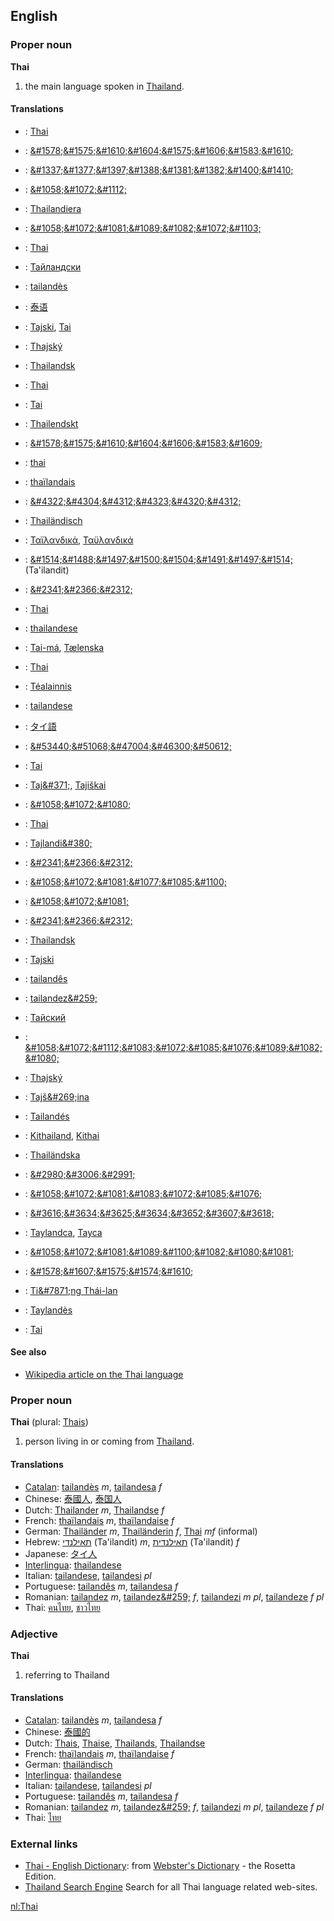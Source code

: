 ==English==
===Proper noun===
'''Thai'''

#the main language spoken in [[Thailand]].

====Translations====
*{{af}}: [[Thai]]
*{{ar}}: [[&#1578;&#1575;&#1610;&#1604;&#1575;&#1606;&#1583;&#1610;]]
*{{hy}}: [[&#1337;&#1377;&#1397;&#1388;&#1381;&#1382;&#1400;&#1410;]]
*{{az}}: [[&#1058;&#1072;&#1112;]]
*{{eu}}: [[Thailandiera]]
*{{be}}: [[&#1058;&#1072;&#1081;&#1089;&#1082;&#1072;&#1103;]]
*{{br}}: [[Thai]]
*{{bg}}: [[Тайландски]]
*{{ca}}: [[tailandès]] {{m}}
*{{zh}}: [[泰语]]
*{{hr}}: [[Tajski]], [[Tai]]
*{{cs}}: [[Thajský]]
*{{da}}: [[Thailandsk]]
*{{en}}: [[Thai]]
*{{et}}: [[Tai]]
*{{fo}}: [[Thailendskt]]
*{{fa}}: [[&#1578;&#1575;&#1610;&#1604;&#1606;&#1583;&#1609;]]
*{{fi}}: [[thai]]
*{{fr}}: [[thaïlandais]] {{f}}
*{{ka}}: [[&#4322;&#4304;&#4312;&#4323;&#4320;&#4312;]]
*{{de}}: [[Thailändisch]] {{n}}
*{{el}}: [[Ταϊλανδικά]], [[Ταϋλανδικά]]
*{{he}}: [[&#1514;&#1488;&#1497;&#1500;&#1504;&#1491;&#1497;&#1514;]] (Ta'ilandit) {{f}}
*{{hi}}: [[&#2341;&#2366;&#2312;]]
*{{hu}}: [[Thai]]
*{{ia}}: [[thailandese]]
*{{is}}: [[Tai-má]], [[Tælenska]]
*{{id}}: [[Thai]]
*{{ga}}: [[Téalainnis]]
*{{it}}: [[tailandese]] {{m}} 
*{{ja}}: [[タイ語]]
*{{ko}}: [[&#53440;&#51068;&#47004;&#46300;&#50612;]]
*{{lv}}: [[Tai]]
*{{lt}}: [[Taj&#371;]], [[Tajiškai]]
*{{mk}}: [[&#1058;&#1072;&#1080;]]
*{{ml}}: [[Thai]]
*{{mt}}: [[Tajlandi&#380;]]
*{{mr}}: [[&#2341;&#2366;&#2312;]]
*{{mdf}}: [[&#1058;&#1072;&#1081;&#1077;&#1085;&#1100;]]
*{{mn}}: [[&#1058;&#1072;&#1081;]]
*{{ne}}: [[&#2341;&#2366;&#2312;]]
*{{no}}: [[Thailandsk]]
*{{pl}}: [[Tajski]]
*{{pt}}: [[tailandês]] {{m}}
*{{ro}}: [[tailandez&#259;]] {{f}}
*{{ru}}: [[Тайский]]
*{{sr}}: [[&#1058;&#1072;&#1112;&#1083;&#1072;&#1085;&#1076;&#1089;&#1082;&#1080;]]
*{{sk}}: [[Thajský]]
*{{sl}}: [[Tajš&#269;ina]]
*{{es}}: [[Tailandés]]
*{{sw}}: [[Kithailand]], [[Kithai]]
*{{sv}}: [[Thailändska]]
*{{tm}}: [[&#2980;&#3006;&#2991;]]
*{{tt}}: [[&#1058;&#1072;&#1081;&#1083;&#1072;&#1085;&#1076;]]
*{{th}}: [[&#3616;&#3634;&#3625;&#3634;&#3652;&#3607;&#3618;]]
*{{tr}}: [[Taylandca]], [[Tayca]]
*{{uk}}: [[&#1058;&#1072;&#1081;&#1089;&#1100;&#1082;&#1080;&#1081;]]
*{{ur}}: [[&#1578;&#1607;&#1575;&#1574;&#1610;]]
*{{vi}}: [[Ti&#7871;ng Thái-lan]]
*{{wa}}: [[Taylandès]]
*{{cy}}: [[Tai]]

====See also====
*[[w:Thai language|Wikipedia article on the Thai language]]

===Proper noun===
'''Thai''' (plural: [[Thais]])

#person living in or coming from [[Thailand]].

====Translations====
*[[Catalan]]: [[tailandès]] ''m'', [[tailandesa]] ''f''
*Chinese: [[泰國人]], [[泰国人]]
*Dutch: [[Thailander]] ''m'', [[Thailandse]] ''f''
*French: [[thaïlandais]] ''m'', [[thaïlandaise]] ''f''
*German: [[Thailänder]] ''m'', [[Thailänderin]] ''f'', [[Thai]] ''mf'' (informal)
*Hebrew: [[תאילנדי]] (Ta'ilandit) ''m'', [[תאילנדית]] (Ta'ilandit) ''f''
*Japanese: [[タイ人]]
*[[Interlingua]]: [[thailandese]]
*Italian: [[tailandese]], [[tailandesi]] ''pl''
*Portuguese: [[tailandês]] ''m'', [[tailandesa]] ''f''
*Romanian: [[tailandez]] ''m'', [[tailandez&#259;]] ''f'', [[tailandezi]] ''m pl'', [[tailandeze]] ''f pl''
*Thai: [[คนไทย]], [[ชาวไทย]]

===Adjective===
'''Thai'''

#referring to Thailand

====Translations====
*[[Catalan]]: [[tailandès]] ''m'', [[tailandesa]] ''f''
*Chinese: [[泰國的]]
*Dutch: [[Thais]], [[Thaise]], [[Thailands]], [[Thailandse]]
*French: [[thaïlandais]] ''m'', [[thaïlandaise]] ''f''
*German: [[thailändisch]]
*[[Interlingua]]: [[thailandese]]
*Italian: [[tailandese]], [[tailandesi]] ''pl''
*Portuguese: [[tailandês]] ''m'', [[tailandesa]] ''f''
*Romanian: [[tailandez]] ''m'', [[tailandez&#259;]] ''f'', [[tailandezi]] ''m pl'', [[tailandeze]] ''f pl''
*Thai: [[ไทย]]

=== External links ===
*[http://www.websters-online-dictionary.org/definition/Thai-english/ Thai - English Dictionary]: from [http://www.websters-online-dictionary.org/ Webster's Dictionary] - the Rosetta Edition.
*[http://www.thaipro.com Thailand Search Engine] Search for all Thai language related web-sites.

[[nl:Thai]]